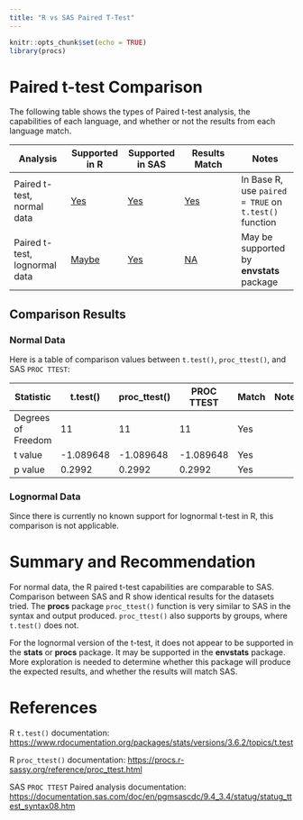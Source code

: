 ```yaml
---
title: "R vs SAS Paired T-Test"
---
```


```r
knitr::opts_chunk$set(echo = TRUE)
library(procs)
```

# Paired t-test Comparison

The following table shows the types of Paired t-test analysis, the capabilities of each language, and whether or not the results from each language match.

| Analysis                      | Supported in R                            | Supported in SAS                       | Results Match    | Notes                                                 |
|---------------|---------------|---------------|---------------|---------------|
| Paired t-test, normal data    | [Yes](../R/ttest_Paired.html#normal)      | [Yes](../SAS/ttest_Paired.html#normal) | [Yes](#normal)   | In Base R, use `paired = TRUE` on `t.test()` function |
| Paired t-test, lognormal data | [Maybe](../R/ttest_Paired.html#lognormal) | [Yes](../SAS/ttest_Paired.html#lognormal) | [NA](#lognormal) | May be supported by **envstats** package              |

## Comparison Results

### Normal Data {#normal}

Here is a table of comparison values between `t.test()`, `proc_ttest()`, and SAS `PROC TTEST`:

| Statistic          | t.test() | proc_ttest() | PROC TTEST | Match | Notes |
|--------------------|----------|--------------|------------|-------|-------|
| Degrees of Freedom | 11       | 11           | 11         | Yes   |       |
| t value            | -1.089648	|-1.089648    | -1.089648	     | Yes   |      |
| p value            | 0.2992   | 0.2992       | 0.2992     | Yes   |       |

### Lognormal Data {#lognormal}

Since there is currently no known support for lognormal t-test in R, this comparison is not applicable.

# Summary and Recommendation

For normal data, the R paired t-test capabilities are comparable to SAS. Comparison between SAS and R show identical results for the datasets tried. The **procs** package `proc_ttest()` function is very similar to SAS in the syntax and output produced. `proc_ttest()` also supports by groups, where `t.test()` does not.

For the lognormal version of the t-test, it does not appear to be supported in the **stats** or **procs** package. It may be supported in the **envstats** package. More exploration is needed to determine whether this package will produce the expected results, and whether the results will match SAS.

# References

R `t.test()` documentation: <https://www.rdocumentation.org/packages/stats/versions/3.6.2/topics/t.test>

R `proc_ttest()` documentation: <https://procs.r-sassy.org/reference/proc_ttest.html>

SAS `PROC TTEST` Paired analysis documentation: <https://documentation.sas.com/doc/en/pgmsascdc/9.4_3.4/statug/statug_ttest_syntax08.htm>
